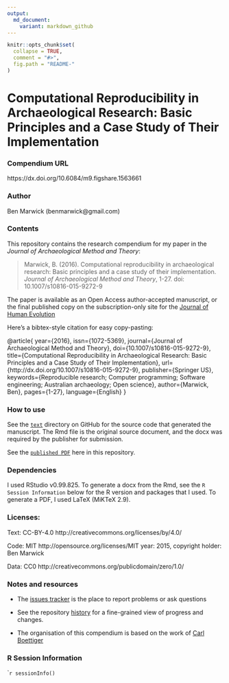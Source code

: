 ```yaml
---
output:
  md_document:
    variant: markdown_github
---
```


<!-- README.md is generated from README.Rmd. Please edit that file -->

```r
knitr::opts_chunk$set(
  collapse = TRUE,
  comment = "#>",
  fig.path = "README-"
)
```

# Computational Reproducibility in Archaeological Research: Basic Principles and a Case Study of Their Implementation

### Compendium URL

https://dx.doi.org/10.6084/m9.figshare.1563661

### Author

Ben Marwick (benmarwick@gmail.com)

### Contents

This repository contains the research compendium for my paper in the _Journal of Archaeological Method and Theory_:

> Marwick, B. (2016). Computational reproducibility in archaeological research: Basic principles and a case study of their implementation. _Journal of Archaeological Method and Theory_, 1-27. doi: 10.1007/s10816-015-9272-9


The paper is available as an Open Access author-accepted manuscript, or the final published copy on the subscription-only site for the [Journal of Human Evolution](http://link.springer.com/article/10.1007/s10816-015-9272-9)

Here's a bibtex-style citation for easy copy-pasting:

@article{
year={2016},
issn={1072-5369},
journal={Journal of Archaeological Method and Theory},
doi={10.1007/s10816-015-9272-9},
title={Computational Reproducibility in Archaeological Research: Basic Principles and a Case Study of Their Implementation},
url={http://dx.doi.org/10.1007/s10816-015-9272-9},
publisher={Springer US},
keywords={Reproducible research; Computer programming; Software engineering; Australian archaeology; Open science},
author={Marwick, Ben},
pages={1-27},
language={English}
}


### How to use

See the [`text`](https://github.com/benmarwick/basic_computational_reproducibility_case_study/text) directory on GitHub for the source code that generated the manuscript. The Rmd file is the original source document, and the docx was required by the publisher for submission. 

See the [`published PDF`](https://github.com/benmarwick/basic_computational_reproducibility_case_study/published) here in this repository. 

### Dependencies

I used RStudio v0.99.825. To generate a docx from the Rmd, see the `R Session Information` below for the R version and packages that I used. To generate a PDF, I used LaTeX (MiKTeX 2.9). 

### Licenses:

Text: CC-BY-4.0 http://creativecommons.org/licenses/by/4.0/

Code: MIT http://opensource.org/licenses/MIT year: 2015, copyright holder: Ben Marwick

Data: CC0 http://creativecommons.org/publicdomain/zero/1.0/ 


### Notes and resources ##

* The [issues tracker](https://github.com/benmarwick/basic_computational_reproducibility_case_study/issues) is the place to report problems or ask questions  

* See the repository [history](https://github.com/benmarwick/basic_computational_reproducibility_case_study/commits/master) for a fine-grained view of progress and changes.

* The organisation of this compendium is based on the work of [Carl Boettiger](http://www.carlboettiger.info/) 

### R Session Information

````r
sessionInfo()
```
